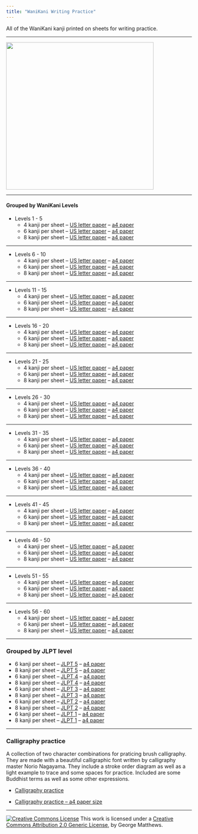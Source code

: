 ```yaml
---
title: "WaniKani Writing Practice"
--- 
```


All of the WaniKani kanji printed on sheets for writing practice.

***

![](assets/samples-2.png){width=400px}

***

#### Grouped by WaniKani Levels

- Levels 1 - 5
  - 4 kanji per sheet --  [US letter paper](WK-1-5-writing-lg.pdf)  -- [a4 paper](WK-1-5-writing-lg-a4.pdf)
  - 6 kanji per sheet --  [US letter paper](WK-1-5-writing.pdf)  -- [a4 paper](WK-1-5-writing-a4.pdf)
  - 8 kanji per sheet --  [US letter paper](WK-1-5-writing-sm.pdf)  -- [a4 paper](WK-1-5-writing-sm-a4.pdf)
  
***
  
- Levels 6 - 10
  - 4 kanji per sheet --  [US letter paper](WK-6-10-writing-lg.pdf)  -- [a4 paper](WK-6-10-writing-lg-a4.pdf)
  - 6 kanji per sheet --  [US letter paper](WK-6-10-writing.pdf)  -- [a4 paper](WK-6-10-writing-a4.pdf)
  - 8 kanji per sheet --  [US letter paper](WK-6-10-writing-sm.pdf)  -- [a4 paper](WK-6-10-writing-sm-a4.pdf)
  
***
  
- Levels 11 - 15
  - 4 kanji per sheet --  [US letter paper](WK-11-15-writing-lg.pdf)  -- [a4 paper](WK-11-15-writing-lg-a4.pdf)
  - 6 kanji per sheet --  [US letter paper](WK-11-15-writing.pdf)  -- [a4 paper](WK-11-15-writing-a4.pdf)
  - 8 kanji per sheet --  [US letter paper](WK-11-15-writing-sm.pdf)  -- [a4 paper](WK-11-15-writing-sm-a4.pdf)
  
***
  
- Levels 16 - 20
  - 4 kanji per sheet --  [US letter paper](WK-16-20-writing-lg.pdf)  -- [a4 paper](WK-16-20-writing-lg-a4.pdf)
  - 6 kanji per sheet --  [US letter paper](WK-16-20-writing.pdf)  -- [a4 paper](WK-16-20-writing-a4.pdf)
  - 8 kanji per sheet --  [US letter paper](WK-16-20-writing-sm.pdf)  -- [a4 paper](WK-16-20-writing-sm-a4.pdf)
  
***
  
- Levels 21 - 25
  - 4 kanji per sheet --  [US letter paper](WK-21-25-writing-lg.pdf)  -- [a4 paper](WK-21-25-writing-lg-a4.pdf)
  - 6 kanji per sheet --  [US letter paper](WK-21-25-writing.pdf)  -- [a4 paper](WK-21-25-writing-a4.pdf)
  - 8 kanji per sheet --  [US letter paper](WK-21-25-writing-sm.pdf)  -- [a4 paper](WK-21-25-writing-sm-a4.pdf)
  
***
  
- Levels 26 - 30
  - 4 kanji per sheet --  [US letter paper](WK-26-30-writing-lg.pdf)  -- [a4 paper](WK-26-30-writing-lg-a4.pdf)
  - 6 kanji per sheet --  [US letter paper](WK-26-30-writing.pdf)  -- [a4 paper](WK-26-30-writing-a4.pdf)
  - 8 kanji per sheet --  [US letter paper](WK-26-30-writing-sm.pdf)  -- [a4 paper](WK-26-30-writing-sm-a4.pdf)
  
***
  
- Levels 31 - 35
  - 4 kanji per sheet --  [US letter paper](WK-31-35-writing-lg.pdf)  -- [a4 paper](WK-31-35-writing-lg-a4.pdf)
  - 6 kanji per sheet --  [US letter paper](WK-31-35-writing.pdf)  -- [a4 paper](WK-31-35-writing-a4.pdf)
  - 8 kanji per sheet --  [US letter paper](WK-31-35-writing-sm.pdf)  -- [a4 paper](WK-31-35-writing-sm-a4.pdf)
  
***
  
- Levels 36 - 40
  - 4 kanji per sheet --  [US letter paper](WK-36-40-writing-lg.pdf)  -- [a4 paper](WK-36-40-writing-lg-a4.pdf)
  - 6 kanji per sheet --  [US letter paper](WK-36-40-writing.pdf)  -- [a4 paper](WK-36-40-writing-a4.pdf)
  - 8 kanji per sheet --  [US letter paper](WK-36-40-writing-sm.pdf)  -- [a4 paper](WK-36-40-writing-sm-a4.pdf)
  
***
  
- Levels 41 - 45
  - 4 kanji per sheet --  [US letter paper](WK-41-45-writing-lg.pdf)  -- [a4 paper](WK-41-45-writing-lg-a4.pdf)
  - 6 kanji per sheet --  [US letter paper](WK-41-45-writing.pdf)  -- [a4 paper](WK-41-45-writing-a4.pdf)
  - 8 kanji per sheet --  [US letter paper](WK-41-45-writing-sm.pdf)  -- [a4 paper](WK-41-45-writing-sm-a4.pdf)
  
***
  
- Levels 46 - 50
  - 4 kanji per sheet --  [US letter paper](WK-46-50-writing-lg.pdf)  -- [a4 paper](WK-46-50-writing-lg-a4.pdf)
  - 6 kanji per sheet --  [US letter paper](WK-46-50-writing.pdf)  -- [a4 paper](WK-46-50-writing-a4.pdf)
  - 8 kanji per sheet --  [US letter paper](WK-46-50-writing-lg.pdf)  -- [a4 paper](WK-46-50-writing-sm-a4.pdf)
  
***
  
- Levels 51 - 55
  - 4 kanji per sheet --  [US letter paper](WK-51-55-writing-lg.pdf)  -- [a4 paper](WK-51-55-writing-lg-a4.pdf)
  - 6 kanji per sheet --  [US letter paper](WK-51-55-writing.pdf)  -- [a4 paper](WK-51-55-writing-a4.pdf)
  - 8 kanji per sheet --  [US letter paper](WK-51-55-writing-sm.pdf)  -- [a4 paper](WK-51-55-writing-sm-a4.pdf)
  
***
  
- Levels 56 - 60
  - 4 kanji per sheet --  [US letter paper](WK-56-60-writing-lg.pdf)  -- [a4 paper](WK-56-60-writing-lg-a4.pdf)
  - 6 kanji per sheet --  [US letter paper](WK-56-60-writing.pdf)  -- [a4 paper](WK-56-60-writing-a4.pdf)
  - 8 kanji per sheet --  [US letter paper](WK-56-60-writing-sm.pdf)  -- [a4 paper](WK-56-60-writing-sm-a4.pdf)
  
***

### Grouped by JLPT level

- 6 kanji per sheet -- [JLPT 5](JLPT-5-writing.pdf) -- [a4 paper](JLPT-5-writing-a4.pdf)
- 8 kanji per sheet -- [JLPT 5](JLPT-5-writing-sm.pdf) -- [a4 paper](JLPT-5-writing-sm-a4.pdf)
- 6 kanji per sheet -- [JLPT 4](JLPT-4-writing.pdf) -- [a4 paper](JLPT-4-writing-a4.pdf)
- 8 kanji per sheet -- [JLPT 4](JLPT-4-writing-sm.pdf) -- [a4 paper](JLPT-4-writing-sm-a4.pdf)
- 6 kanji per sheet -- [JLPT 3](JLPT-3-writing.pdf) -- [a4 paper](JLPT-3-writing-a4.pdf)
- 8 kanji per sheet -- [JLPT 3](JLPT-3-writing-sm.pdf) -- [a4 paper](JLPT-3-writing-sm-a4.pdf)
- 6 kanji per sheet -- [JLPT 2](JLPT-2-writing.pdf) -- [a4 paper](JLPT-2-writing-a4.pdf)
- 8 kanji per sheet -- [JLPT 2](JLPT-2-writing-sm.pdf) -- [a4 paper](JLPT-2-writing-sm-a4.pdf)
- 6 kanji per sheet -- [JLPT 1](JLPT-1-writing.pdf) -- [a4 paper](JLPT-1-writing-a4.pdf)
- 8 kanji per sheet -- [JLPT 1](JLPT-1-writing-sm.pdf) -- [a4 paper](JLPT-1-writing-sm-a4.pdf)

***
### Calligraphy practice

A collection of two character combinations for praticing brush calligraphy. They are made with a beautiful calligraphic font written by calligraphy master Norio Nagayama. They include a stroke order diagram as well as a light example to trace and some spaces for practice. Included are some Buddhist terms as well as some other expressions.

- [Calligraphy practice](calligraphy-practice.pdf)

- [Calligraphy practice -- a4 paper size](calligraphy-practice-a4.pdf)

***

<footer><a rel="license" href="http://creativecommons.org/licenses/by/2.0/"><img alt="Creative Commons License" class="cc-by" src="https://i.creativecommons.org/l/by/2.0/88x31.png" /></a> This work is licensed under a <a rel="license" href="http://creativecommons.org/licenses/by/2.0/">Creative Commons Attribution 2.0 Generic License</a>, by George Matthews.</footer>
